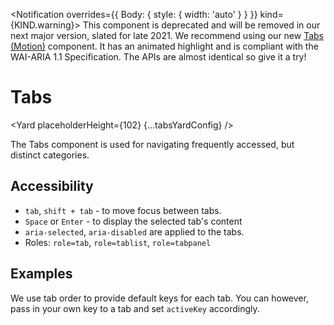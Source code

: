 <!--
Copyright (c) Uber Technologies, Inc.

This source code is licensed under the MIT license found in the
LICENSE file in the root directory of this source tree.
-->






<Notification overrides={{ Body: { style: { width: 'auto' } } }} kind={KIND.warning}>
  This component is deprecated and will be removed in our next major version, slated for late 2021.
  We recommend using our new <a href="/components/tabs-motion">Tabs (Motion)</a> component. It has
  an animated highlight and is compliant with the WAI-ARIA 1.1 Specification. The APIs are almost
  identical so give it a try!
</Notification>

# Tabs

<Yard placeholderHeight={102} {...tabsYardConfig} />

The Tabs component is used for navigating frequently accessed, but distinct categories.

## Accessibility

- `tab`, `shift + tab` - to move focus between tabs.
- `Space` or `Enter` - to display the selected tab's content
- `aria-selected`, `aria-disabled` are applied to the tabs.
- Roles: `role=tab`, `role=tablist`, `role=tabpanel`

## Examples

<Example title="Controlled Tabs Usage" path="tabs/controlled.tsx">
  <TabsControlled />
</Example>

<Example title="Uncontrolled Tabs Usage" path="tabs/uncontrolled.tsx">
  <TabsUncontrolled />
</Example>

<Example title="With Custom Keys" path="tabs/custom-keys.tsx">
  <TabsCustomKeys />
</Example>

We use tab order to provide default keys for each tab. You can however, pass in your own key to a tab and set `activeKey` accordingly.

<Example title="Tabs SEO Friendly" path="tabs/renderall.tsx">
  <TabsRenderAll />
</Example>

<Example title="Tabs Vertical Usage" path="tabs/vertical.tsx">
  <TabsVertical />
</Example>

<Example title="Tabs Overrides" path="tabs/overrides.tsx">
  <TabsOverrides />
</Example>

<Exports component={TabsExports} title="Tabs exports" path="baseui/tabs" />
